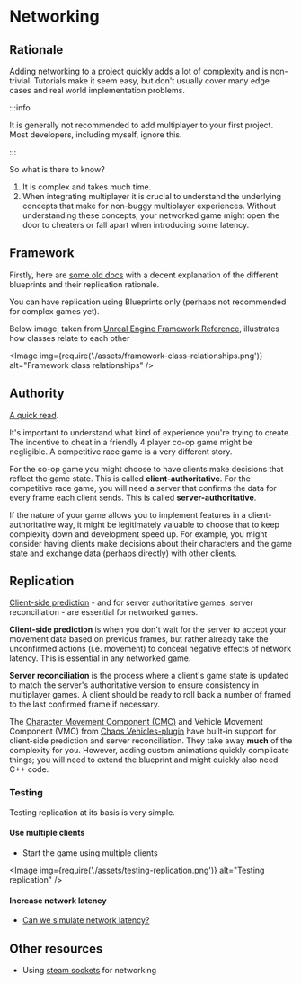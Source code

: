 
# Networking

## Rationale

Adding networking to a project quickly adds a lot of complexity and is non-trivial. Tutorials make
it seem easy, but don't usually cover many edge cases and real world implementation problems.

:::info

It is generally not recommended to add multiplayer to your first project. Most developers, including
myself, ignore this.

:::

So what is there to know?

1. It is complex and takes much time.
2. When integrating multiplayer it is crucial to understand the underlying concepts that make for
   non-buggy multiplayer experiences. Without understanding these concepts, your networked game
   might open the door to cheaters or fall apart when introducing some latency.

## Framework

Firstly, here are
[some old docs](https://docs.unrealengine.com/4.27/en-US/InteractiveExperiences/Networking/Blueprints/)
with a decent explanation of the different blueprints and their replication rationale.

You can have replication using Blueprints only (perhaps not recommended for complex games yet).

Below image, taken from
[Unreal Engine Framework Reference](https://docs.unrealengine.com/5.3/en-US/gameplay-framework-quick-reference-in-unreal-engine/),
illustrates how classes relate to each other

<Image
  img={require('./assets/framework-class-relationships.png')}
  alt="Framework class relationships"
/>

## Authority

[A quick read](https://www.gabrielgambetta.com/client-server-game-architecture.html).

It's important to understand what kind of experience you're trying to create. The incentive to cheat
in a friendly 4 player co-op game might be negligible. A competitive race game is a very different
story.

For the co-op game you might choose to have clients make decisions that reflect the game state. This
is called **client-authoritative**. For the competitive race game, you will need a server that
confirms the data for every frame each client sends. This is called **server-authoritative**.

If the nature of your game allows you to implement features in a client-authoritative way, it might
be legitimately valuable to choose that to keep complexity down and development speed up. For
example, you might consider having clients make decisions about their characters and the game state
and exchange data (perhaps directly) with other clients.

## Replication

[Client-side prediction](https://www.gabrielgambetta.com/client-side-prediction-server-reconciliation.html) -
and for server authoritative games, server reconciliation - are essential for networked games.

**Client-side prediction** is when you don't wait for the server to accept your movement data based
on previous frames, but rather already take the unconfirmed actions (i.e. movement) to conceal
negative effects of network latency. This is essential in any networked game.

**Server reconciliation** is the process where a client's game state is updated to match the
server's authoritative version to ensure consistency in multiplayer games. A client should be ready
to roll back a number of framed to the last confirmed frame if necessary.

The
[Character Movement Component (CMC)](https://docs.unrealengine.com/5.3/en-US/understanding-networked-movement-in-the-character-movement-component-for-unreal-engine/)
and Vehicle Movement Component (VMC) from
[Chaos Vehicles-plugin](https://docs.unrealengine.com/5.3/en-US/vehicles-in-unreal-engine/) have
built-in support for client-side prediction and server reconciliation. They take away **much** of
the complexity for you. However, adding custom animations quickly complicate things; you will need
to extend the blueprint and might quickly also need C++ code.

### Testing

Testing replication at its basis is very simple.

#### Use multiple clients

- Start the game using multiple clients

<Image img={require('./assets/testing-replication.png')} alt="Testing replication" />

#### Increase network latency

- [Can we simulate network latency?](https://forums.unrealengine.com/t/can-we-simulate-a-network-latency-between-client-and-server/292760/7)

## Other resources

- Using
  [steam sockets](https://docs.unrealengine.com/5.3/en-US/using-steam-sockets-in-unreal-engine/) for
  networking
